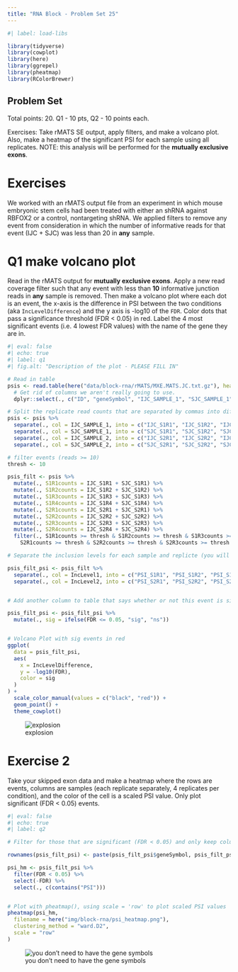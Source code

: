 ```yaml
---
title: "RNA Block - Problem Set 25"
---
```



```r
#| label: load-libs

library(tidyverse)
library(cowplot)
library(here)
library(ggrepel)
library(pheatmap)
library(RColorBrewer)
```


## Problem Set

Total points: 20. Q1 - 10 pts, Q2 - 10 points each.

Exercises: Take rMATS SE output, apply filters, and make a volcano plot. Also, make a heatmap of the significant PSI for each sample using all replicates. NOTE: this analysis will be performed for the **mutually exclusive exons**.

# Exercises

We worked with an rMATS output file from an experiment in which mouse embryonic stem cells had been treated with either an shRNA against RBFOX2 or a control, nontargeting shRNA.  We applied filters to remove any event from consideration in which the number of informative reads for that event (IJC + SJC) was less than 20 in **any** sample.



# Q1 make volcano plot

Read in the rMATS output for **mutually exclusive exons**. Apply a new read coverage filter such that any event with less than **10** informative junction reads in **any** sample is removed.  Then make a volcano plot where each dot is an event, the x-axis is the difference in PSI between the two conditions (aka `IncLevelDifference`) and the y axis is -log10 of the `FDR`. Color dots that pass a significance threshold (FDR < 0.05) in red. Label the 4 most significant events (i.e. 4 lowest FDR values) with the name of the gene they are in.

```r
#| eval: false
#| echo: true
#| label: q1
#| fig.alt: "Description of the plot - PLEASE FILL IN"

# Read in table
psis <- read.table(here("data/block-rna/rMATS/MXE.MATS.JC.txt.gz"), header = T) %>%
  # Get rid of columns we aren't really going to use.
  dplyr::select(., c("ID", "geneSymbol", "IJC_SAMPLE_1", "SJC_SAMPLE_1", "IJC_SAMPLE_2", "SJC_SAMPLE_2", "FDR", "IncLevel1", "IncLevel2", "IncLevelDifference"))

# Split the replicate read counts that are separated by commas into different columns
psis <- psis %>%
  separate(., col = IJC_SAMPLE_1, into = c("IJC_S1R1", "IJC_S1R2", "IJC_S1R3", "IJC_S1R4"), sep = ",", remove = T, convert = T) %>%
  separate(., col = SJC_SAMPLE_1, into = c("SJC_S1R1", "SJC_S1R2", "SJC_S1R3", "SJC_S1R4"), sep = ",", remove = T, convert = T) %>%
  separate(., col = IJC_SAMPLE_2, into = c("IJC_S2R1", "IJC_S2R2", "IJC_S2R3", "IJC_S2R4"), sep = ",", remove = T, convert = T) %>%
  separate(., col = SJC_SAMPLE_2, into = c("SJC_S2R1", "SJC_S2R2", "SJC_S2R3", "SJC_S2R4"), sep = ",", remove = T, convert = T)

# filter events (reads >= 10)
thresh <- 10

psis_filt <- psis %>%
  mutate(., S1R1counts = IJC_S1R1 + SJC_S1R1) %>%
  mutate(., S1R2counts = IJC_S1R2 + SJC_S1R2) %>%
  mutate(., S1R3counts = IJC_S1R3 + SJC_S1R3) %>%
  mutate(., S1R4counts = IJC_S1R4 + SJC_S1R4) %>%
  mutate(., S2R1counts = IJC_S2R1 + SJC_S2R1) %>%
  mutate(., S2R2counts = IJC_S2R2 + SJC_S2R2) %>%
  mutate(., S2R3counts = IJC_S2R3 + SJC_S2R3) %>%
  mutate(., S2R4counts = IJC_S2R4 + SJC_S2R4) %>%
  filter(., S1R1counts >= thresh & S1R2counts >= thresh & S1R3counts >= thresh & S1R4counts >= thresh &
    S2R1counts >= thresh & S2R2counts >= thresh & S2R3counts >= thresh & S2R4counts >= thresh)

# Separate the inclusion levels for each sample and replicte (you will need this later)

psis_filt_psi <- psis_filt %>%
  separate(., col = IncLevel1, into = c("PSI_S1R1", "PSI_S1R2", "PSI_S1R3", "PSI_S1R4"), sep = ",", remove = T, convert = T) %>%
  separate(., col = IncLevel2, into = c("PSI_S2R1", "PSI_S2R2", "PSI_S2R3", "PSI_S2R4"), sep = ",", remove = T, convert = T)


# Add another column to table that says whether or not this event is significant (FDR < 0.05)

psis_filt_psi <- psis_filt_psi %>%
  mutate(., sig = ifelse(FDR <= 0.05, "sig", "ns"))


# Volcano Plot with sig events in red
ggplot(
  data = psis_filt_psi,
  aes(
    x = IncLevelDifference,
    y = -log10(FDR),
    color = sig
  )
) +
  scale_color_manual(values = c("black", "red")) +
  geom_point() +
  theme_cowplot()
```

![explosion](/img/block-rna/psi_volcano.png)


# Exercise 2 

Take your skipped exon data and make a heatmap where the rows are events, columns are samples (each replicate separately, 4 replicates per condition), and the color of the cell is a scaled PSI value.  Only plot significant (FDR < 0.05) events.

```r
#| eval: false
#| echo: true
#| label: q2

# Filter for those that are significant (FDR < 0.05) and only keep columns with inclusion differences

rownames(psis_filt_psi) <- paste(psis_filt_psi$geneSymbol, psis_filt_psi$ID, sep = "_")

psi_hm <- psis_filt_psi %>%
  filter(FDR < 0.05) %>%
  select(-FDR) %>%
  select(., c(contains("PSI")))


# Plot with pheatmap(), using scale = 'row' to plot scaled PSI values
pheatmap(psi_hm,
  filename = here("img/block-rna/psi_heatmap.png"),
  clustering_method = "ward.D2",
  scale = "row"
)
```

![you don't need to have the gene symbols](/img/block-rna/psi_heatmap.png)
